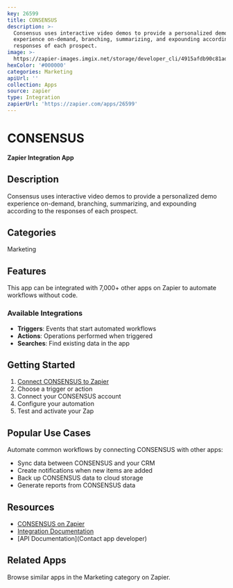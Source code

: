 ```yaml
---
key: 26599
title: CONSENSUS
description: >-
  Consensus uses interactive video demos to provide a personalized demo
  experience on-demand, branching, summarizing, and expounding according to the
  responses of each prospect.
image: >-
  https://zapier-images.imgix.net/storage/developer_cli/4915afdb90c81ad648747f528e4a5424.png?auto=format%2Ccompress&ixlib=python-3.0.0&q=50
hexColor: '#000000'
categories: Marketing
apiUrl: ''
collection: Apps
source: zapier
type: Integration
zapierUrl: 'https://zapier.com/apps/26599'
---
```

# CONSENSUS

**Zapier Integration App**

## Description

Consensus uses interactive video demos to provide a personalized demo experience on-demand, branching, summarizing, and expounding according to the responses of each prospect.

## Categories

Marketing

## Features

This app can be integrated with 7,000+ other apps on Zapier to automate workflows without code.

### Available Integrations

- **Triggers**: Events that start automated workflows
- **Actions**: Operations performed when triggered
- **Searches**: Find existing data in the app

## Getting Started

1. [Connect CONSENSUS to Zapier](https://zapier.com/apps/26599)
2. Choose a trigger or action
3. Connect your CONSENSUS account
4. Configure your automation
5. Test and activate your Zap

## Popular Use Cases

Automate common workflows by connecting CONSENSUS with other apps:

- Sync data between CONSENSUS and your CRM
- Create notifications when new items are added
- Back up CONSENSUS data to cloud storage
- Generate reports from CONSENSUS data

## Resources

- [CONSENSUS on Zapier](https://zapier.com/apps/26599)
- [Integration Documentation](https://zapier.com/apps/26599/integrations)
- [API Documentation](Contact app developer)

## Related Apps

Browse similar apps in the Marketing category on Zapier.
